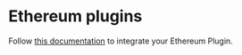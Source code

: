 
# Ethereum plugins

Follow [this documentation](https://ethereum-plugin-sdk.ledger.com/) to integrate your Ethereum Plugin.
